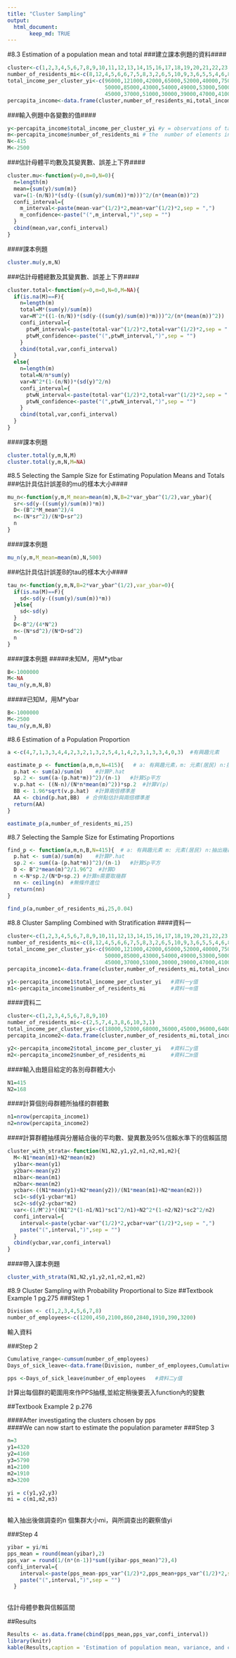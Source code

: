 ```yaml
---
title: "Cluster Sampling"
output:
  html_document:
       keep_md: TRUE
---
```

#8.3 Estimation of a population mean and total
###建立課本例題的資料####

```R
cluster<-c(1,2,3,4,5,6,7,8,9,10,11,12,13,14,15,16,17,18,19,20,21,22,23,24,25)
number_of_residents_mi<-c(8,12,4,5,6,6,7,5,8,3,2,6,5,10,9,3,6,5,5,4,6,8,7,3,8)
total_income_per_cluster_yi<-c(96000,121000,42000,65000,52000,40000,75000,65000,45000,
                               50000,85000,43000,54000,49000,53000,50000,32000,22000,
                               45000,37000,51000,30000,39000,47000,41000)
percapita_income<-data.frame(cluster,number_of_residents_mi,total_income_per_cluster_yi)
```
###輸入例題中各變數的值####
```R
y<-percapita_income$total_income_per_cluster_yi #y = observations of target variable
m<-percapita_income$number_of_residents_mi # the  number of elements in cluster
N<-415
M<-2500
```
###估計母體平均數及其變異數、誤差上下界####
```R
cluster.mu<-function(y=0,m=0,N=0){
  n=length(m)
  mean={sum(y)/sum(m)}
  var=(1-(n/N))*(sd(y-((sum(y)/sum(m))*m)))^2/(n*(mean(m))^2)
  confi_interval={
    m_interval<-paste(mean-var^(1/2)*2,mean+var^(1/2)*2,sep = ",")
    m_confidence<-paste("(",m_interval,")",sep = "")
  }
  cbind(mean,var,confi_interval)
}
```
####課本例題
```R
cluster.mu(y,m,N)
```
###估計母體總數及其變異數、誤差上下界####
```R
cluster.total<-function(y=0,m=0,N=0,M=NA){
  if(is.na(M)==F){
    n=length(m)
    total=M*(sum(y)/sum(m))
    var=M^2*((1-(n/N))*(sd(y-((sum(y)/sum(m))*m)))^2/(n*(mean(m))^2))
    confi_interval={
      ptwM_interval<-paste(total-var^(1/2)*2,total+var^(1/2)*2,sep = ",")
      ptwM_confidence<-paste("(",ptwM_interval,")",sep = "")
    }
    cbind(total,var,confi_interval)
  }
  else{
    n=length(m)
    total=N/n*sum(y)
    var=N^2*(1-(n/N))*(sd(y)^2/n)
    confi_interval={
      ptwN_interval<-paste(total-var^(1/2)*2,total+var^(1/2)*2,sep = ",")
      ptwN_confidence<-paste("(",ptwN_interval,")",sep = "")
    }
    cbind(total,var,confi_interval)
  }
}
```
####課本例題
```R
cluster.total(y,m,N,M)
cluster.total(y,m,N,M=NA)
```
#8.5 Selecting the Sample Size for Estimating Population Means and Totals
###估計具估計誤差B的mu的樣本大小####
```R
mu_n<-function(y,m,M_mean=mean(m),N,B=2*var_ybar^(1/2),var_ybar){
  sr<-sd(y-((sum(y)/sum(m))*m))
  D<-(B^2*M_mean^2)/4
  n<-(N*sr^2)/(N*D+sr^2)
  n
}
```
####課本例題
```R
mu_n(y,m,M_mean=mean(m),N,500)
```
###估計具估計誤差B的tau的樣本大小####
```R
tau_n<-function(y,m,N,B=2*var_ybar^(1/2),var_ybar=0){
  if(is.na(M)==F){
    sd<-sd(y-((sum(y)/sum(m))*m))
  }else{
    sd<-sd(y)
  }
  D<-B^2/(4*N^2)
  n<-(N*sd^2)/(N*D+sd^2)
  n
}
```
####課本例題
#####未知M，用M*ytbar
```R
B<-1000000
M<-NA
tau_n(y,m,N,B)
```
#####已知M，用M*ybar
```R
B<-1000000
M<-2500
tau_n(y,m,N,B)
```
#8.6 Estimation of a Population Proportion
```R
a <-c(4,7,1,3,3,4,4,2,3,2,1,3,2,5,4,1,4,2,3,1,3,3,4,0,3)  #有興趣元素

eastimate_p <- function(a,m,n,N=415){   # a: 有興趣元素，m: 元素(居民) n:抽出幾群 N: 母群集數
  p.hat <- sum(a)/sum(m)    #計算P.hat
  sp.2 <- sum((a-(p.hat*m))^2)/(n-1)   #計算Sp平方
  v.p.hat <- ((N-n)/(N*n*mean(m)^2))*sp.2  #計算V(p)
  BB <- 1.96*sqrt(v.p.hat)  #計算兩倍標準差
  AA <- cbind(p.hat,BB)  # 合併點估計與兩倍標準差
  return(AA)
}

eastimate_p(a,number_of_residents_mi,25)
```
#8.7 Selecting the Sample Size for Estimating Proportions
```R
find_p <- function(a,m,n,B,N=415){  # a: 有興趣元素 m: 元素(居民) n:抽出幾群
  p.hat <- sum(a)/sum(m)    #計算P.hat
  sp.2 <- sum((a-(p.hat*m))^2)/(n-1)   #計算Sp平方
  D <- B^2*mean(m)^2/1.96^2  #計算D
  n <-N*sp.2/(N*D+sp.2) #計算n需要取幾群
  nn <- ceiling(n)  #無條件進位
  return(nn)
}

find_p(a,number_of_residents_mi,25,0.04)
```
#8.8 Cluster Sampling Combined with Stratification
####資料一
```R
cluster<-c(1,2,3,4,5,6,7,8,9,10,11,12,13,14,15,16,17,18,19,20,21,22,23,24,25)
number_of_residents_mi<-c(8,12,4,5,6,6,7,5,8,3,2,6,5,10,9,3,6,5,5,4,6,8,7,3,8)
total_income_per_cluster_yi<-c(96000,121000,42000,65000,52000,40000,75000,65000,45000,
                               50000,85000,43000,54000,49000,53000,50000,32000,22000,
                               45000,37000,51000,30000,39000,47000,41000)
percapita_income1<-data.frame(cluster,number_of_residents_mi,total_income_per_cluster_yi)

y1<-percapita_income1$total_income_per_cluster_yi   #資料一y值
m1<-percapita_income1$number_of_residents_mi        #資料一m值
```
####資料二
```R
cluster<-c(1,2,3,4,5,6,7,8,9,10)
number_of_residents_mi<-c(2,5,7,4,3,8,6,10,3,1)
total_income_per_cluster_yi<-c(18000,52000,68000,36000,45000,96000,64000,115000,41000,12000)
percapita_income2<-data.frame(cluster,number_of_residents_mi,total_income_per_cluster_yi)

y2<-percapita_income2$total_income_per_cluster_yi   #資料二y值
m2<-percapita_income2$number_of_residents_mi        #資料二m值
```
####輸入由題目給定的各別母群體大小
```R
N1=415
N2=168
```
####計算個別母群體所抽樣的群體數
```R
n1=nrow(percapita_income1)
n2=nrow(percapita_income2)
```
####計算群體抽樣與分層結合後的平均數、變異數及95%信賴水準下的信賴區間
```R
cluster_with_strata<-function(N1,N2,y1,y2,n1,n2,m1,m2){
  M<-N1*mean(m1)+N2*mean(m2)
  y1bar<-mean(y1)
  y2bar<-mean(y2)
  m1bar<-mean(m1)
  m2bar<-mean(m2)
  ycbar<-((N1*mean(y1)+N2*mean(y2))/(N1*mean(m1)+N2*mean(m2)))
  sc1<-sd(y1-ycbar*m1)
  sc2<-sd(y2-ycbar*m2)
  var<-(1/M^2)*((N1^2*(1-n1/N1)*sc1^2/n1)+N2^2*(1-n2/N2)*sc2^2/n2)
  confi_interval={
    interval<-paste(ycbar-var^(1/2)*2,ycbar+var^(1/2)*2,sep = ",")
    paste("(",interval,")",sep = "")
  }
  cbind(ycbar,var,confi_interval)
}
```
####帶入課本例題
```R
cluster_with_strata(N1,N2,y1,y2,n1,n2,m1,m2)
```

#8.9 Cluster Sampling with Probability Proportional to Size
##Textbook Example 1 pg.275
###Step 1
```r
Division <- c(1,2,3,4,5,6,7,8)
number_of_employees<-c(1200,450,2100,860,2840,1910,390,3200)
```
輸入資料  


###Step 2
```r
Cumulative_range<-cumsum(number_of_employees)
Days_of_sick_leave<-data.frame(Division, number_of_employees,Cumulative_range)

pps <-Days_of_sick_leave$number_of_employees   #資料二y值

```
計算出每個群的範圍用來作PPS抽樣,並給定稍後要丟入function內的變數


##Textbook Example 2 p.276

####After investigating the clusters chosen by pps    
####We can now start to estimate the population parameter
###Step 3
```r
n=3
y1=4320
y2=4160
y3=5790
m1=2100
m2=1910
m3=3200

yi = c(y1,y2,y3)
mi = c(m1,m2,m3)
    
```
輸入抽出後做調查的n 個集群大小mi，與所調查出的觀察值yi

###Step 4
```r
yibar = yi/mi
pps_mean = round(mean(yibar),2)
pps_var = round(1/(n*(n-1))*sum((yibar-pps_mean)^2),4)
confi_interval={
    interval<-paste(pps_mean-pps_var^(1/2)*2,pps_mean+pps_var^(1/2)*2,sep = ",")
    paste("(",interval,")",sep = "")
  }
 
```

估計母體參數與信賴區間  

##Results
 
```r
Results <- as.data.frame(cbind(pps_mean,pps_var,confi_interval))
library(knitr)
kable(Results,caption = 'Estimation of population mean, variance, and confidence interval ')
```

